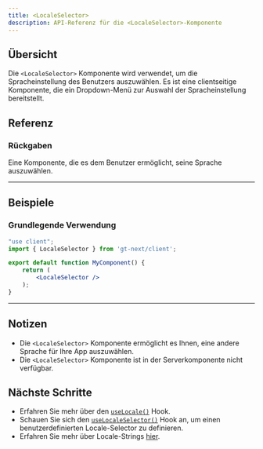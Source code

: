 ```yaml
---
title: <LocaleSelector>
description: API-Referenz für die <LocaleSelector>-Komponente
---
```


## Übersicht

Die `<LocaleSelector>` Komponente wird verwendet, um die Spracheinstellung des Benutzers auszuwählen.
Es ist eine clientseitige Komponente, die ein Dropdown-Menü zur Auswahl der Spracheinstellung bereitstellt.

## Referenz

### Rückgaben

Eine Komponente, die es dem Benutzer ermöglicht, seine Sprache auszuwählen.

---

## Beispiele

### Grundlegende Verwendung

```jsx
"use client";
import { LocaleSelector } from 'gt-next/client';

export default function MyComponent() {
    return (
        <LocaleSelector />
    );
}
```

---

## Notizen
* Die `<LocaleSelector>` Komponente ermöglicht es Ihnen, eine andere Sprache für Ihre App auszuwählen.
* Die `<LocaleSelector>` Komponente ist in der Serverkomponente nicht verfügbar.

## Nächste Schritte

* Erfahren Sie mehr über den [`useLocale()`](/docs/next/api/helpers/useLocale) Hook.
* Schauen Sie sich den [`useLocaleSelector()`](/docs/next/api/helpers/useLocaleSelector) Hook an, um einen benutzerdefinierten Locale-Selector zu definieren.
* Erfahren Sie mehr über Locale-Strings [hier](/docs/reference/locale-strings).
